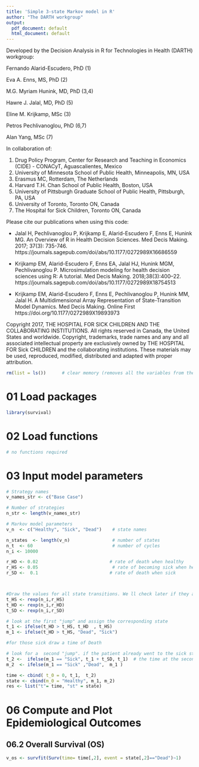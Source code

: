 ```yaml
---
title: 'Simple 3-state Markov model in R'
author: "The DARTH workgroup"
output:
  pdf_document: default
  html_document: default
---
```


Developed by the Decision Analysis in R for Technologies in Health (DARTH) workgroup:

Fernando Alarid-Escudero, PhD (1) 

Eva A. Enns, MS, PhD (2)	

M.G. Myriam Hunink, MD, PhD (3,4)

Hawre J. Jalal, MD, PhD (5) 

Eline M. Krijkamp, MSc (3)	

Petros Pechlivanoglou, PhD (6,7)

Alan Yang, MSc (7)

In collaboration of: 		

1. Drug Policy Program, Center for Research and Teaching in Economics (CIDE) - CONACyT, 
   Aguascalientes, Mexico
2. University of Minnesota School of Public Health, Minneapolis, MN, USA
3. Erasmus MC, Rotterdam, The Netherlands
4. Harvard T.H. Chan School of Public Health, Boston, USA
5. University of Pittsburgh Graduate School of Public Health, Pittsburgh, PA, USA
6. University of Toronto, Toronto ON, Canada
7. The Hospital for Sick Children, Toronto ON, Canada

Please cite our publications when using this code:
 
- Jalal H, Pechlivanoglou P, Krijkamp E, Alarid-Escudero F, Enns E, Hunink MG. 
An Overview of R in Health Decision Sciences. Med Decis Making. 2017; 37(3): 735-746. 
https://journals.sagepub.com/doi/abs/10.1177/0272989X16686559
 
- Krijkamp EM, Alarid-Escudero F, Enns EA, Jalal HJ, Hunink MGM, Pechlivanoglou P. 
Microsimulation modeling for health decision sciences using R: A tutorial. 
Med Decis Making. 2018;38(3):400–22. 
https://journals.sagepub.com/doi/abs/10.1177/0272989X18754513
 
- Krijkamp EM, Alarid-Escudero F, Enns E, Pechlivanoglou P, Hunink MM, Jalal H. 
A Multidimensional Array Representation of State-Transition Model Dynamics. 
Med Decis Making. Online First https://doi.org/10.1177/0272989X19893973

Copyright 2017, THE HOSPITAL FOR SICK CHILDREN AND THE COLLABORATING INSTITUTIONS. 
All rights reserved in Canada, the United States and worldwide. Copyright, 
trademarks, trade names and any and all associated intellectual property are 
exclusively owned by THE HOSPITAL FOR Sick CHILDREN and the collaborating 
institutions. These materials may be used, reproduced, modified, distributed 
and adapted with proper attribution.

\newpage

```r
rm(list = ls())      # clear memory (removes all the variables from the workspace)
```

# 01 Load packages

```r
library(survival)
```

# 02 Load functions

```r
# no functions required

```

# 03 Input model parameters

```r
# Strategy names
v_names_str <- c("Base Case")  

# Number of strategies
n_str <- length(v_names_str)

# Markov model parameters
v_n  <- c("Healthy", "Sick", "Dead")    # state names

n_states  <- length(v_n)                # number of states
n_t  <- 60                              # number of cycles
n_i <- 10000

r_HD <- 0.02                           # rate of death when healthy
r_HS <- 0.05                            # rate of becoming sick when healthy
r_SD <-  0.1                           # rate of death when sick



#Draw the values for all state transitions. We ll check later if they actuyally transitioned
t_HS <- rexp(n_i,r_HS)
t_HD <- rexp(n_i,r_HD)
t_SD <- rexp(n_i,r_SD)

# look at the first "jump" and assign the corresponding state
t_1 <- ifelse(t_HD > t_HS, t_HD  , t_HS)
m_1 <- ifelse(t_HD > t_HS, "Dead", "Sick")

#for those sick draw a time of Death

# look for a  second "jump". if the patient already went to the sick state in the previous jump then their t2 is the sum of t1 and t_SD
t_2 <-  ifelse(m_1 == "Sick", t_1 + t_SD, t_1)  # the time at the second jup for the 
m_2  <- ifelse(m_1 == "Sick" ,"Dead",  m_1 )

time <- cbind( t_0 = 0, t_1,  t_2)
state <- cbind(m_0 = "Healthy", m_1, m_2)
res <- list("t"= time, "st" = state)
```


# 06 Compute and Plot Epidemiological Outcomes


## 06.2 Overall Survival (OS)

```r
v_os <- survfit(Surv(time= time[,2], event = state[,2]=="Dead")~1)
```

